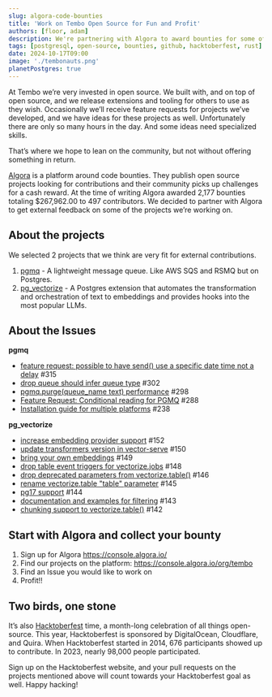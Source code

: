 ```yaml
---
slug: algora-code-bounties
title: 'Work on Tembo Open Source for Fun and Profit'
authors: [floor, adam]
description: We're partnering with Algora to award bounties for some of our open source Postgres extensions written in Rust.
tags: [postgresql, open-source, bounties, github, hacktoberfest, rust]
date: 2024-10-17T09:00
image: './tembonauts.png'
planetPostgres: true
---
```



At Tembo we’re very invested in open source. We built with, and on top of open source, and we release extensions and tooling for others to use as they wish. Occasionally we’ll receive feature requests for projects we’ve developed, and we have ideas for these projects as well. Unfortunately there are only so many hours in the day. And some ideas need specialized skills.

That’s where we hope to lean on the community, but not without offering something in return.

[Algora](https://algora.io) is a platform around code bounties. They publish open source projects looking for contributions and their community picks up challenges for a cash reward. At the time of writing Algora awarded 2,177 bounties totaling $267,962.00 to 497 contributors. We decided to partner with Algora to get external feedback on some of the projects we’re working on.

## About the projects

We selected 2 projects that we think are very fit for external contributions.

1. [pgmq](https://github.com/tembo-io/pgmq) - A lightweight message queue. Like AWS SQS and RSMQ but on Postgres.
2. [pg_vectorize](https://github.com/tembo-io/pg_vectorize) - A Postgres extension that automates the transformation and orchestration of text to embeddings and provides hooks into the most popular LLMs.

## About the Issues

**pgmq**

-   [feature request: possible to have send() use a specific date time not a delay](https://github.com/tembo-io/pgmq/issues/315) #315
-   [drop queue should infer queue type](https://github.com/tembo-io/pgmq/issues/302) #302
-   [pgmq.purge(queue_name text) performance](https://github.com/tembo-io/pgmq/issues/298) #298
-   [Feature Request: Conditional reading for PGMQ](https://github.com/tembo-io/pgmq/issues/288) #288
-   [Installation guide for multiple platforms](https://github.com/tembo-io/pgmq/issues/238) #238

**pg_vectorize**

-   [increase embedding provider support](https://github.com/tembo-io/pg_vectorize/issues/152) #152
-   [update transformers version in vector-serve](https://github.com/tembo-io/pg_vectorize/issues/150) #150
-   [bring your own embeddings](https://github.com/tembo-io/pg_vectorize/issues/149) #149
-   [drop table event triggers for vectorize.jobs](https://github.com/tembo-io/pg_vectorize/issues/148) #148
-   [drop deprecated parameters from vectorize.table()](https://github.com/tembo-io/pg_vectorize/issues/146) #146
-   [rename vectorize.table "table" parameter](https://github.com/tembo-io/pg_vectorize/issues/145) #145
-   [pg17 support](https://github.com/tembo-io/pg_vectorize/issues/144) #144
-   [documentation and examples for filtering](https://github.com/tembo-io/pg_vectorize/issues/143) #143
-   [chunking support to vectorize.table()](https://github.com/tembo-io/pg_vectorize/issues/142) #142

## Start with Algora and collect your bounty

1. Sign up for Algora https://console.algora.io/
2. Find our projects on the platform: https://console.algora.io/org/tembo
3. Find an Issue you would like to work on
4. Profit!!

<Bounties />

## Two birds, one stone

It’s also [Hacktoberfest](https://hacktoberfest.com/) time, a month-long celebration of all things open-source. This year, Hacktoberfest is sponsored by DigitalOcean, Cloudflare, and Quira. When Hacktoberfest started in 2014, 676 participants showed up to contribute. In 2023, nearly 98,000 people participated.

Sign up on the Hacktoberfest website, and your pull requests on the projects mentioned above will count towards your Hacktoberfest goal as well. Happy hacking!
